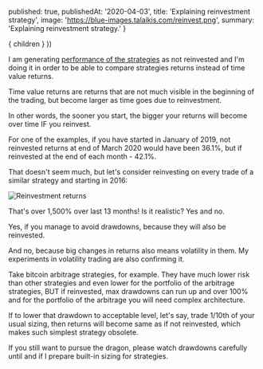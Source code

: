 

  published: true,
  publishedAt: '2020-04-03',
  title: 'Explaining reinvestment strategy',
  image: 'https://blue-images.talaikis.com/reinvest.png',
  summary: 'Explaining reinvestment strategy.'
}

  <BlogPost path={router.pathname} meta={meta}>
    { children }
  </BlogPost>
))

I am generating [performance of the strategies](/performance) as not reinvested and I'm doing it in order to be able to compare strategies returns instead of time value returns.

Time value returns are returns that are not much visible in the beginning of the trading, but become larger as time goes due to reinvestment.

In other words, the sooner you start, the bigger your returns will become over time IF you reinvest.

For one of the examples, if you have started in January of 2019, not reinvested returns at end of March 2020 would have been 36.1%, but if reinvested at the end of each month - 42.1%.

That doesn't seem much, but let's consider reinvesting on every trade of a similar strategy and starting in 2016:

![Reinvestment returns](https://blue-images.talaikis.com/reinvest.png "Reinvestment returns")

That's over 1,500% over last 13 months! Is it realistic? Yes and no.

Yes, if you manage to avoid drawdowns, because they will also be reinvested.

And no, because big changes in returns also means volatility in them. My experiments in volatility trading are also confirming it.

Take bitcoin arbitrage strategies, for example. They have much lower risk than other strategies and even lower for the portfolio of the arbitrage strategies, BUT if reinvested, max drawdowns can run up and over 100% and for the portfolio of the arbitrage you will need complex architecture.

If to lower that drawdown to acceptable level, let's say, trade 1/10th of your usual sizing, then returns will become same as if not reinvested, which makes such simplest strategy obsolete.

If you still want to pursue the dragon, please watch drawdowns carefully until and if I prepare built-in sizing for strategies.
